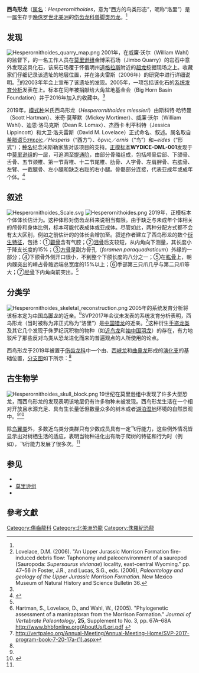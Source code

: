 {{noteTA
|G1=地名
|1=zh-cn:莫里逊组; zh-tw:莫里遜層;
}}
{{Automatic Taxobox
| taxon = Hesperornithoides
| fossil_range = [[侏羅紀|侏羅紀]]後期（[[牛津阶|牛津阶]]至[[提通阶|提通阶]]）<br/>{{fossilrange|155.7|145.5}}
| image = Hesperornithoides blocks.png
| image_width = 260px
| image_caption = [[正模標本|正模標本]]
| authority = Hartman ''et al.'', 2019
| type_species = '''米氏西鳥形龍<br>''Hesperornithoides miessleri'''''
| type_species_authority = Hartman ''et al.'', 2019
}}

'''西鸟形龙'''（[[属名|属名]]：''Hesperornithoides''，意为“西方的鸟类形态”，昵称“洛里”）是一[[属|属]]生存于[[晚侏罗世|晚侏罗世]][[北美洲|北美洲]]的[[伤齿龙科|伤齿龙科]][[兽脚类|兽脚类]][[恐龙|恐龙]]。<ref name="Hesperornithoides"/> 

==发现==
[[File:Hesperornithoides_quarry_map.png|thumb]]
2001年，在威廉·沃尔（William Wahl）的监督下，{{le|泰特博物馆|Tate Museum}}的一名工作人员在[[莫里逊组|莫里逊组]]金博采石场（Jimbo Quarry）的岩石中意外发现这具化石，该采石场覆于怀俄明州[[道格拉斯_(怀俄明州)|道格拉斯]]附近的[[超龙|超龙]]挖掘现场之上。收藏家们仔细记录该遗址的地层位置，并在洛夫雷斯（2006年）的研究中进行详细说明。<ref name="lovelace2006">Lovelace, D.M. (2006). "An Upper Jurassic Morrison Formation fire-induced debris flow: Taphonomy and paleoenvironment of a sauropod (Sauropoda: ''Supersaurus vivianae'') locality, east-central Wyoming." pp. 47–56 ''in'' Foster, J.R., and Lucas, S.G., eds. (2006), ''Paleontology and geology of the Upper Jurassic Morrison Formation''. New Mexico Museum of Natural History and Science Bulletin 36.</ref>{{le|古脊椎动物学会|Society of Vertebrate Paleontology}}的2003年年会上宣布了该遗址的发现。2005年，一项包括该化石的[[系统发育分析|系统发育分析]]发表在{{le|古脊椎动物学杂志|Journal of Vertebrate Paleontology}}上。标本在同年被捐献给大角盆地基金会（Big Horn Basin Foundation）并于2016年加入{{le|怀俄明恐龙中心|Wyoming Dinosaur Center}}的收藏中。<ref name="Hesperornithoides"/> 

2019年，[[模式种|模式种]]米氏西鸟形龙（''Hesperornithoides miessleri''）由斯科特·哈特曼（Scott Hartman）、米奇·莫蒂默（Mickey Mortimer）、威廉·沃尔（William Wahl）、迪恩·洛马克斯（Dean R. Lomax）、杰西卡·利平科特（Jessica Lippincott）和大卫·洛夫雷斯（David M. Lovelace）正式命名、叙述。属名取自[[希腊语|希腊语]]Ἑσπερίς／''Hesperis''（“西方”）、ὄρνις／''ornis''（“鸟”）和''~eides''（“形式”）；[[种名|种名]]纪念米斯勒家族对该项目的支持。[[正模标本|正模标本]]'''WYDICE-DML-001'''发现于中[[莫里逊组|莫里逊组]]的一层，可追溯至[[提通阶|提通阶]]，由部分骨骼组成，包括颅骨后部、下颌骨、舌骨、五节颈椎、第一节背椎、十二节尾椎、肋骨、人字骨、左肩胛骨、右肱骨、左臂、一截腿骨、左小腿和缺乏右趾的右小腿。骨骼部分连接，代表亚成年或成年个体。<ref name="Hesperornithoides">{{cite journal |last1=Hartman |first1=Scott |last2=Mortimer |first2=Mickey |last3=Wahl |first3=William R. |last4=Lomax |first4=Dean R. |last5=Lippincott |first5=Jessica |last6=Lovelace |first6=David M. |title=A new paravian dinosaur from the Late Jurassic of North America supports a late acquisition of avian flight |journal=PeerJ |date=2019 |volume=7 |pages=e7247 |doi=10.7717/peerj.7247|pmid=31333906 |pmc=6626525 }}</ref>

==叙述==
[[File:Hesperornithoides_Scale.svg|thumb]]
[[File:Hesperornithoides.png|thumb]]
2019年，正模标本个体体长估计为{{convert|89|cm|in|abbr=on}}。这种体形对伤齿龙科来说相当有限。由于缺乏与未成年个体相关的颅骨和身体比例，标本可能代表成体或亚成体。尽管如此，两种分配方式都不会有太大区别，例如之前估计的{{convert|89|cm|in|abbr=on}}的体长会增加至{{convert|1|m|ft|abbr=on}}。叙述作者建立了西鸟形龙的数个[[共有衍征|衍生特征]]，包括：①[[颧骨|颧骨]]含有气腔；②[[泪骨|泪骨]]后支较短，从内角向下测量，其长度小于降支长度的15%；③[[方骨|方骨]]是副方骨孔（''foramen paraquadraticum''）外缘的一部分；④下颌骨外侧开口很小，不到整个下颌长度的八分之一；⑤在[[肱骨|肱骨]]上，朝内髁突出的嵴占骨骼远端总宽度的15%以上；⑥手部第三只爪几乎与第二只爪等大；⑦[[胫骨|胫骨]]下内角向前突出。<ref name="Hesperornithoides"/>

==分类学==
[[File:Hesperornithoides_skeletal_reconstruction.png|thumb]]
2005年的系统发育分析将该标本定为[[中国鸟脚龙|中国鸟脚龙]]的近亲。<ref name="hartmanetal2005">Hartman, S., Lovelace, D., and Wahl, W., (2005). "Phylogenetic assessment of a maniraptoran from the Morrison Formation." ''Journal of Vertebrate Paleontology'', '''25''', Supplement to No. 3, pp. 67A–68A http://www.bhbfonline.org/AboutUs/Lori.pdf {{Webarchive|url=https://web.archive.org/web/20120726091958/http://www.bhbfonline.org/AboutUs/Lori.pdf |date=2012-07-26 }}</ref>SVP2017年会议未发表的系统发育分析表明，西鸟形龙（当时被称为非正式称为“洛里”）是[[中国猎龙|中国猎龙]]的近亲。<ref>http://vertpaleo.org/Annual-Meeting/Annual-Meeting-Home/SVP-2017-program-book-7-20-17a-(1).aspx</ref>这种衍生[[手盗龙类|手盗龙类]]及其它几个发现于侏罗纪沉积物的物种（如[[近鸟龙|近鸟龙]]和[[始中国羽龙|始中国羽龙]]）的存在，有力地驳斥了那些反对鸟类从恐龙进化而来的普遍观点的人所使用的{{le|时间悖论|Temporal paradox (paleontology)}}论点。

西鸟形龙于2019年被置于[[伤齿龙科|伤齿龙科]]中一个由{{le|大连龙|Daliansaurus}}、[[西峡龙|西峡龙]]和[[曲鼻龙|曲鼻龙]]形成的[[演化支|演化支]]的基础位置，[[分支图|分支图]]如下所示：<ref name="Hesperornithoides"/>
{{clade|style=font-size:100%; line-height:100%
|label1=[[伤齿龙科|伤齿龙科]] Troodontidae
|1={{clade
 |1=[[中国猎龙亚科|中国猎龙亚科]] Sinovenatorinae
 |2={{clade
  |1=[[阿玛斯龙|阿玛斯龙]] ''Almas''
  |2={{le|辽宁猎龙|Liaoningvenator}} ''Liaoningvenator''
  |3={{clade 
   |1={{clade
    |1={{clade 
     |1='''西鸟形龙 ''Hesperornithoides'''''
     |2={{clade 
      |1=[[西峡龙|西峡龙]] ''Xixiasaurus''
      |2=[[曲鼻龙|曲鼻龙]] ''Sinusonasus'' }} }} 
    |2={{le|大连龙|Daliansaurus}} ''Daliansaurus'' }}
   |2=“衍生的伤齿龙科”}} }} }} }}

==古生物学==
[[File:Hesperornithoides_skull_block.png|thumb]]
19世纪在莫里逊组中发现了许多大型恐龙，而西鸟形龙的发现表明该地层仍有许多物种未被发现。西鸟形龙生活在一个相对开放且水源充足、具有生长量低但数量众多的树木或者[[湖泊|湖泊]][[湿地|湿地]]环境的自然景观中。<ref name="Hesperornithoides"/><ref name=Smith>{{Cite web|url=https://www.smithsonianmag.com/science-nature/discovery-raptor-dinosaur-adds-new-wrinkle-origin-birds-180972588/|title=Discovery of Raptor-Like Dinosaur Adds a New Wrinkle to the Origin of Birds|last=Black|first=Riley|website=Smithsonian|language=en|access-date=2019-07-12}}</ref>

除[[鸟翼类|鸟翼类]]外，多数近鸟类分类群只有少数成员具有一定飞行能力，这些例外情况皆显示出对树栖生活的适应，表明当物种进化出有助于爬树的特征和行为时（例如{{le|翅膀辅助奔跑|Wing-assisted incline running}}），飞行能力发展了很多次。<ref name="Hesperornithoides"/>

==参见==
* {{le|伤齿龙科研究历史|Timeline of troodontid research}}
* [[莫里逊组|莫里逊组]]
* {{le|2019年古生物学研究|2019 in paleontology}}

== 參考文獻 ==
{{Reflist}}

{{近鳥型恐龍|P.}}
{{Taxonbar}}
[[Category:傷齒龍科|Category:傷齒龍科]]
[[Category:北美洲恐龍|Category:北美洲恐龍]]
[[Category:侏羅紀恐龍|Category:侏羅紀恐龍]]